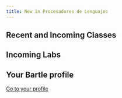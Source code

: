 ```yaml
---
title: New in Procesadores de Lenguajes
---
```



## Recent and Incoming Classes

<Redirect to="/clases/april/2024-04-17-leccion" title="2024-04-17-leccion" />

<Redirect to="/clases/april/2024-04-16-leccion" title="2024-04-16-leccion" />

<Redirect to="/clases/april/2024-04-15-leccion" title="2024-04-15-leccion" />

## Incoming Labs

<Redirect to="/labs/egg-interpreter" title="Lab egg-interpreter" />

## Your Bartle profile

[Go to your profile](/user#player)
